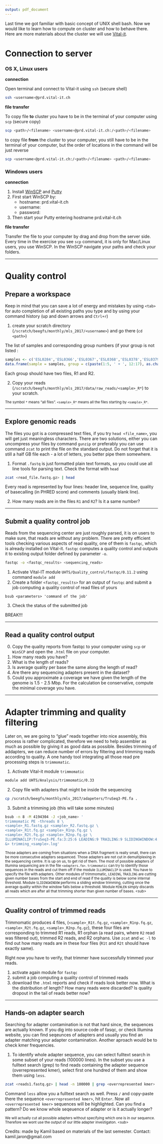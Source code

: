 ```yaml
---
output: pdf_document
---
```


Last time we got familiar with basic concept of UNIX shell bash. Now we would like to learn how to compute on cluster and how to behave there. Here are more materials about the cluster we will use [Vital-it](http://edu.isb-sib.ch/course/view.php?id=72).

# Connection to server

### OS X, Linux users

**connection**

Open terminal and connect to Vital-it using `ssh` (secure shell)

```bash
ssh <username>@prd.vital-it.ch
```

**file transfer**

To copy file **to** cluster you have to be in the terminal of your computer using `scp` (secure copy)

```bash
scp <path>/<filename> <username>@prd.vital-it.ch:/<path>/<filename>
```

to copy file **from** the cluster to your computer, you still have to be in the terminal of your computer, but the order of locations in the command will be just reverse

```bash
scp <username>@prd.vital-it.ch:/<path>/<filename> <path>/<filename>
```

### Windows users

**connection**

1. Install [WinSCP](http://winscp.net/eng/download.php) and [Putty](http://www.chiark.greenend.org.uk/~sgtatham/putty/download.html)
2. First start WinSCP by:
    -	hostname: prd.vital-it.ch
    -	username:
    -	password:
3. Then start your Putty entering hostname prd.vital-it.ch

**file transfer**

Transfer the file to your computer by drag and drop from the server side. Every time in the exercise you see `scp` command, it is only for Mac/Linux users, you use WinSCP. In the WinSCP navigate your paths and check your folders.

***

\newpage

# Quality control

## Prepare a workspace

Keep in mind that you can save a lot of energy and mistakes by using `<tab>` for auto completion of all existing paths you type and by using your command history (up and down arrows and `Ctrl+r`)

1. create your scratch directory (`/scratch/beegfs/monthly/mls_2017/<username>`) and go there (`cd <path>`)

The list of samples and corresponding group numbers (if your group is not listed :

```R
samples <- c('ESL0284','ESL0366','ESL0367','ESL0368','ESL0378','ESL0379','ESL0380','ESL0382','ESL0385','ESL0387','ESL0390','ESL0392')
data.frame(sample = samples, group = c(paste(1:5, ' + ', 12:17), as.character(6:11)))
```
<!-- Can you figure out why do you have two files? What could possibly R1 and R2 mean?? -->
Each group should have two files, R1 and R2.

2. Copy your reads (`/scratch/beegfs/monthly/mls_2017/data/raw_reads/<sample>_R*`) to your scratch.

<sub>
The symbol `*` means "all files". `<sample>_R*` means all the files starting by `<sample>_R*`.
</sub>

***

## Explore genomic reads

The files you got is a compressed text files, if you try `head <file_name>`, you will get just meaningless characters. There are two solutions, either you can uncompress your files by command `gunzip` or preferably you can use command `zcat` to print the file on the standard output. Do not forget that it is still a half GB file each - a lot of letters, you better pipe them somewhere.

1. Format `.fastq` is just formatted plain text formats, so you could use all line tools for parsing text. Check the format with `head`

```bash
zcat <read_file.fastq.gz> | head
```

Every read is represented by four lines: header line, sequence line, quality of basecalling (in PHRED score) and comments (usually blank line).

2. How many reads are in the files `R1` and `R2`? Is it a same number?

***

## Submit a quality control job

Reads from the sequencing center are just roughly parsed, it is on users to make sure, that reads are without any problem. There are pretty efficient tools checking various aspects of read quality, one of them is `fastqc`, which is already installed on Vital-it. `fastqc` computes a quality control and outputs it to existing output folder defined by parameter `-o`.

```bash
fastqc -o <fastqc_results> <sequencing_reads>
```

1. Activate Vital-IT module `UHTS/Quality_control/fastqc/0.11.2` using command `module add`
2. Create a folder `<fastqc_results>` for an output of `fastqc` and submit a job computing a quality control of read files of yours

```
bsub <parameters> 'command of the job'
```

3. Check the status of the submitted job

BREAK!!!

***

\newpage

## Read a quality control output

0. Copy the quality reports from fastqc to your computer using `scp` or `WinSCP` and open the `.html` file on your computer.
1. How many reads you have?
2. What is the length of reads?
3. Is average quality per base the same along the length of read?
4. Are there any sequencing adapters present in the dataset?
5. Could you approximate a coverage we have given the length of the genome is 1.5 - 2.5 Mbp. For the calculation be conservative, compute the minimal coverage you have.

***

# Adapter trimming and quality filtering

Later on, we are going to "glue" reads together into nice assembly, this process is rather complicated, therefore we need to help assembler as much as possible by giving it as good data as possible. Besides trimming of addapters, we can reduce number of errors by filtering and trimming reads according to quality. A one handy tool integrating all those read pre processing steps is `trimmomatic`.

1. Activate Vital-it module `trimmomatic`

```bash
module add UHTS/Analysis/trimmomatic/0.33
```

2. Copy file with adapters that might be inside the sequencing

```bash
cp /scratch/beegfs/monthly/mls_2017/adapeters/TruSeq3-PE.fa .
```

3. Submit a trimming job (this will take some minutes)

```bash
bsub -n 8 -M 4194304 -J <job_name> '
trimmomatic PE -threads 8 \
<sample>_R1.fastq.gz <sample>_R2.fastq.gz \
<sample>_R1t.fq.gz <sample>_R1np.fq.gz \
<sample>_R2t.fq.gz <sample>_R2np.fq.gz \
ILLUMINACLIP:TruSeq3-PE.fa:3:25:6 LEADING:9 TRAILING:9 SLIDINGWINDOW:4:15 MINLEN:60 \
&> trimming_<sample>.log'
```

<sub>
Those adapters are coming from situations when a DNA fragment is really small, there can be more consecutive adapters sequenced. Those adapters are not cut in demultiplexing in the sequencing centre. It is up on us, to get rid of them. The most of possible adapters of Illumina sequencing are in the file `<adapters.fa>`. `trimmomatic` can try to identify those sequences in the reads and cut them off if the module `ILLUMINACLIP` is used. You have to specify the file with adapters. Other modules of trimmomatic, `LEADING`, `TRAILING` are cutting given number bases from the start and end of read if the quality is below some internal threshold. Module `SLIDINGWINDOW` performs a sliding window trimming, cutting once the average quality within the window falls below a threshold. Module `MINLEN` simply discards all reads which are after all that trimming shorter than given number of bases.
<sub\>

***

## Quality control of trimmed reads

Trimmomatic produces 4 files, (`<sample>_R1t.fq.gz`, `<sample>_R1np.fq.gz`, `<sample>_R2t.fq.gz`, `<sample>_R2np.fq.gz`), these four files are corresponding to trimmed R1 reads, R1 orphan (a read pairs, where `R2` read was filtered out), trimmed R2 reads, and R2 orphans. Use `zcat` and `wc -l` to find out how many reads are in these four files (`R1t` and `R2t` should have exactly same).

Right now you have to verify, that trimmer have successfully trimmed your reads.

1. activate again module for `fastqc`
2. submit a job computing a quality control of trimmed reads
3. download the `.html` reports and check if reads look better now. What is the distribution of length? How many reads were discarded? Is quality dropout in the tail of reads better now?

***

## Hands-on adapter search

Searching for adapter contamination is not that hard since, the sequences are actually known. If you dig into source code of fasqc, or check Illumina website, you can find seqeunces of adapters and usually you find an adapter matching your adapter contamination. Another aproach would be to check kmer frequencies.

1. To identify whole adapter sequence, you can select fulltext search in some subset of your reads (100000 lines). In the subset you use a fulltext search (grep) to find reads containing the adapter sequence (overrepresented kmer), select first one hundred of them and show them using `less`.

```bash
zcat <reads1.fastq.gz> | head -n 100000 | grep <overrepresented kmer> | head -n 100 | less
```

Command `less` allow you a fulltext search as well. Press `/` and copy-paste there the sequence `<overrepresented kmer>`, hit `Enter`. Now all `<overrepresented kmer>` sequences will be highlighted. Can you find a pattern? Do we know whole seqeuence of adapter or is it actually longer?

<sub>
We will actually cut all possible adapters without specifying which one is in our sequence. Therefore we wont use the output of our little adapter investigaton.
<sub\>


Credits: made by Kamil based on materials of the last semester. Contact: kamil.jaron@gmail.com
